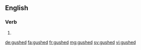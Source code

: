 ==English==

===Verb===
{{head|en|verb form}}

# {{en-past of|gush}}

[[de:gushed]]
[[fa:gushed]]
[[fr:gushed]]
[[mg:gushed]]
[[sv:gushed]]
[[vi:gushed]]